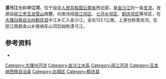 {{Infobox River
  | river_name      = 漾弓江
  | image_name      = Lijiang pic 1.jpg
  | image_size      =200px
  | caption         = [[丽江古城|丽江古城]]内的玉河，为漾弓江的支流
  | origin          = [[丽江市|丽江市]][[玉龙雪山|玉龙雪山]]
  | mouth           = [[鹤庆县|鹤庆县]]中江乡[[金沙江|金沙江]]
  | basin_countries = {{PRC}}
  | length          = 122.1公里
  | elevation       = 
  | mouth_elevation = 
  | discharge       = 29立方米每秒
  | watershed       = 1687平方千米
}}
'''漾弓江'''也称'''中江河'''，位于[[中华人民共和国|中华人民共和国]][[云南省|云南省]]西北部，是[[金沙江|金沙江]]的一条[[支流|支流]]。发源自[[丽江市|丽江市]][[玉龙雪山|玉龙雪山]]南麓，向南流经[[丽江坝区|丽江坝区]]、[[七河乡坝区|七河乡坝区]]、[[鹤庆坝区|鹤庆坝区]]等坝区，在[[大理白族自治州|大理白族自治州]][[鹤庆县|鹤庆县]]中江乡汇入金沙江。全长122.1公里。上游也称青龙河，在丽江南部金山乡接纳东山河后始称漾弓江。
==参考资料==
*{{cite book|author=《中国河湖大典》编纂委员会|title=《中国河湖大典·长江卷》|year=2010|publisher=中国水利水电出版社|location=北京|isbn=978-7-5084-6512-8}}

{{云南地理|水体}}

[[Category:大理州河流|Category:大理州河流]]
[[Category:金沙江水系|Category:金沙江水系]]
[[Category:丽江河流|Category:丽江河流]]
[[Category:玉龙纳西族自治县|Category:玉龙纳西族自治县]]
[[Category:古城区|Category:古城区]]
[[Category:鹤庆县|Category:鹤庆县]]